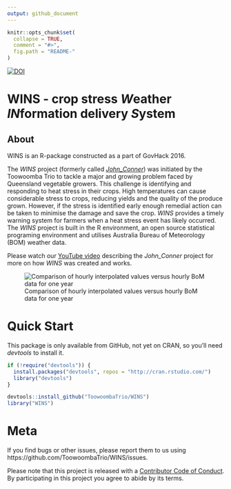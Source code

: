 ```yaml
---
output: github_document
---
```


<!-- README.md is generated from README.Rmd. Please edit that file -->

```r
knitr::opts_chunk$set(
  collapse = TRUE,
  comment = "#>",
  fig.path = "README-"
)
```

[![DOI](https://zenodo.org/badge/80785126.svg)](https://zenodo.org/doi/10.5281/zenodo.11363275)


# WINS - crop stress *W*eather *IN*formation delivery *S*ystem

## About
WINS is an R-package constructed as a part of GovHack 2016.

The _WINS_ project (formerly called [*John_Conner*](https://github.com/ToowoombaTrio/John_Conner)) was initiated by the Toowoomba Trio to tackle a major and growing problem faced by Queensland vegetable growers. This challenge is identifying and responding to heat stress in their crops. High temperatures can cause considerable stress to crops, reducing yields and the quality of the produce grown. However, if the stress is identified early enough remedial action can be taken to minimise the damage and save the crop. _WINS_ provides a timely warning system for farmers when a heat stress event has likely occurred. The _WINS_ project is built in the R environment, an open source statistical programing environment and utilises Australia Bureau of Meteorology (BOM) weather data.

Please watch our [YouTube video](https://m.youtube.com/watch?v=yECTDHx794E
https://github.com/ToowoombaTrio/John_Conner) describing the *John_Conner* project for more on how _WINS_ was created and works.

![Comparison of hourly interpolated values versus hourly BoM data for one year](man/figures/Fit_hexbin.png)

# Quick Start

This package is only available from GitHub, not yet on CRAN, so you'll need _devtools_ to install it.

```r
if (!require("devtools")) {
  install.packages("devtools", repos = "http://cran.rstudio.com/") 
  library("devtools")
}

devtools::install_github("ToowoombaTrio/WINS")
library("WINS")
```


# Meta
If you find bugs or other issues, please report them to us using https://github.com/ToowoombaTrio/WINS/issues.


Please note that this project is released with a [Contributor Code of Conduct](CONDUCT.md). By participating in this project you agree to abide by its terms.
